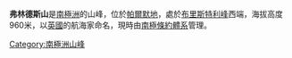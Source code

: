 {{coord|69|21|S|66|40|W|source:GNIS|display=title}}

'''弗林德斯山'''是[[南極洲|南極洲]]的山峰，位於[[帕爾默地|帕爾默地]]，處於[[布里斯特利峰|布里斯特利峰]]西端，海拔高度960米，以[[英國|英國]]的航海家命名，現時由[[南極條約體系|南極條約體系]]管理。

{{Antarctica-geo-stub}}
[[Category:南極洲山峰|Category:南極洲山峰]]